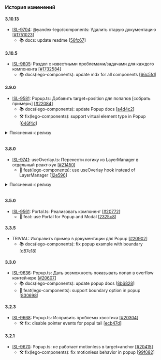 ### История изменений

#### 3.10.13
- [ISL-9704](https://st.yandex-team.ru/ISL-9704): @yandex-lego/components: Удалить старую документацию [[#1751023](https://a.yandex-team.ru/review/1751023)]
  - 📚 docs: update readme [[56fc67](https://github.yandex-team.ru/search-interfaces/frontend/commit/56fc67984ff681c3ade222be6c306d95b556dc46)]


#### 3.10.5
- [ISL-9805](https://st.yandex-team.ru/ISL-9805): Раздел с известными проблемами/задачами для каждого компонента [[#1732584](https://a.yandex-team.ru/review/1732584)]
  - 📚 docs(lego-components): update mdx for all components [[66c5fd](https://github.yandex-team.ru/search-interfaces/frontend/commit/66c5fd12bba1e1a3ec46d6f8e6717844ba17b40e)]


#### 3.9.0
- [ISL-9581](https://st.yandex-team.ru/ISL-9581): Popup.ts: Добавить target=position для попапов [собрать примеры] [[#22084](https://github.yandex-team.ru/search-interfaces/frontend/pull/22084)]
  - 📚 docs(lego-components): update Popup docs [[a4d4c2](https://github.yandex-team.ru/search-interfaces/frontend/commit/a4d4c2f884605b27e6922366c58eeb109687f7df)]
  - 🛠 fix(lego-components): support virtual element type in Popup [[646f4d](https://github.yandex-team.ru/search-interfaces/frontend/commit/646f4d9c576431bf9bffcb687e84464afd0871f2)]

<details>
    <summary>Пояснения к релизу</summary>

## Modal

В текущем релизе были исправлены вещи, которые ломали обратную совместимость для компонента `Modal`:

- возвращение `z-index` на `.Modal`
- исправление типа `innerRef` с `RefObject`, обратно на `Ref`

## Popup

Было исправлено поведение закрытия для компонента `Popup` - теперь он закрывается по событию `mousedown` при клике вне его содержимого.

## useVirtualElementRef

Добавлен новый Реакт-хук, который позволяет создавать виртуальный элемент. Как правило используется с попапом и нужен для создания контекстных меню.

**Пример использования**

```tsx
import { useVirtualElementRef } from '@yandex-lego/components/usePopper';

const Example = () => {
    // `right` и `bottom` по-умолчанию будут равны `left` и `top` соответственно
    const anchorRef = useVirtualElementRef({ rect: { left: 50, top: 50 } });

    return <Popup target="anchor" anchor={anchorRef} />
}
```
</details>
<br />

#### 3.8.0
- [ISL-9741](https://st.yandex-team.ru/ISL-9741): useOverlay.ts: Перенести логику из LayerManager в отдельный реакт-хук [[#21450](https://github.yandex-team.ru/search-interfaces/frontend/pull/21450)]
  - 🚀 feat(lego-components): use useOverlay hook instead of LayerManager [[12e596](https://github.yandex-team.ru/search-interfaces/frontend/commit/12e5967f6ebe25d6fecd078d3ef62fadbeb4f553)]

<details>
    <summary>Пояснения к релизу</summary>

### LayerManager

Компонент `LayerManager` помечен как устаревший и будет удален в следующем мажорном релизе. Вместо него теперь следует использовать React-хук `useOverlay`.

### useOverlay

Добавлен новый React-хук `useOverlay`, который содержит в себе логику, которая была в компоненте `LayerManager`. Благодаря этому в дереве компонентов `React` теперь не содержится лишняя информация в виде компонента `LayerManager`, а использование данного функционала стало проще.

**Пример использования**

```tsx
import React, { useRef, useState, useMemo } from 'react';
import { useOverlay, OnClose } from '@yandex-lego/components/useOverlay';

export interface ModalProps {
  visible?: boolean;
  onClose?: OnClose;
}

const Modal: FC<ModalProps> = (props) => {
  const { visible, onClose, children } = props;
  const hostRef = useRef(null);

  useOverlay({ visible, onClose, essentialRefs: [hostRef] });

  return <div ref={hostRef}>{children}</div>;
}
```

Также были добавлены некоторые оптимизации подписок на DOM-события. Раньше каждый экземпляр подписывался на глобальные события документа.
Теперь подписка происходит в момент, когда в стек добавляется первый слой, а отписка - когда удаляется последний слой из стека.

</details>
<br />

#### 3.5.0
- [ISL-9561](https://st.yandex-team.ru/ISL-9561): Portal.ts: Реализовать компонент [[#20772](https://github.yandex-team.ru/search-interfaces/frontend/pull/20772)]
  - 🚀 feat: use Portal for Popup and Modal [[2325c8](https://github.yandex-team.ru/search-interfaces/frontend/commit/2325c81f847c8b65e29ddc1dbe8dd5218e09b548)]


#### 3.3.5
- TRIVIAL: Исправить пример в документации для Popup [[#20902](https://github.yandex-team.ru/search-interfaces/frontend/pull/20902)]
  - 📚 docs(lego-components): fix popup example with boundary [[d87e18](https://github.yandex-team.ru/search-interfaces/frontend/commit/d87e18f9cb84bbd7d781626bb33af7380fa1406c)]


#### 3.3.0
- [ISL-9636](https://st.yandex-team.ru/ISL-9636): Popup.ts: Дать возможность показывать попап в overflow контейнере [[#20607](https://github.yandex-team.ru/search-interfaces/frontend/pull/20607)]
  - 📚 docs(lego-components): update popup docs [[8b6828](https://github.yandex-team.ru/search-interfaces/frontend/commit/8b68281e7b1e3743e7495271d3c92206f4e58fba)]
  - 🚀 feat(lego-components): support boundary option in popup [[830698](https://github.yandex-team.ru/search-interfaces/frontend/commit/830698c106a6198251d5abfdba79285edd8f3a17)]


#### 3.2.3
- [ISL-9668](https://st.yandex-team.ru/ISL-9668): Popup.ts: Исправить проблемы хвостика [[#20304](https://github.yandex-team.ru/search-interfaces/frontend/pull/20304)]
  - 🛠 fix: disable pointer events for popul tail [[ecb47d](https://github.yandex-team.ru/search-interfaces/frontend/commit/ecb47d308b5a2bfe19b28b2bba9ef53a0c1bea99)]


#### 3.2.1
- [ISL-9670](https://st.yandex-team.ru/ISL-9670): Popup.ts: не работает motionless в target=anchor [[#20415](https://github.yandex-team.ru/search-interfaces/frontend/pull/20415)]
  - 🛠 fix(lego-components): fix motionless behavior in popup [[99f082](https://github.yandex-team.ru/search-interfaces/frontend/commit/99f08262ba843a4a532784e434ad70634cb18586)]
